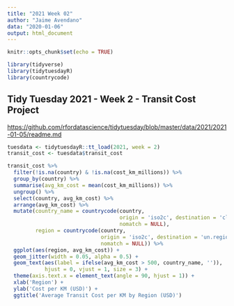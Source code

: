 ```yaml
---
title: "2021 Week 02"
author: "Jaime Avendano"
data: "2020-01-06"
output: html_document
---
```


```r
knitr::opts_chunk$set(echo = TRUE)
```

```r
library(tidyverse)
library(tidytuesdayR)
library(countrycode)
```

## Tidy Tuesday 2021 - Week 2 - Transit Cost Project

<https://github.com/rfordatascience/tidytuesday/blob/master/data/2021/2021-01-05/readme.md>

```r
tuesdata <- tidytuesdayR::tt_load(2021, week = 2)
transit_cost <- tuesdata$transit_cost
```

```r
transit_cost %>%
  filter(!is.na(country) & !is.na(cost_km_millions)) %>%
  group_by(country) %>%
  summarise(avg_km_cost = mean(cost_km_millions)) %>%
  ungroup() %>%
  select(country, avg_km_cost) %>%
  arrange(avg_km_cost) %>%
  mutate(country_name = countrycode(country, 
                                    origin = 'iso2c', destination = 'cldr.short.en', 
                                    nomatch = NULL),
         region = countrycode(country, 
                              origin = 'iso2c', destination = 'un.region.name', 
                              nomatch = NULL)) %>%
  ggplot(aes(region, avg_km_cost)) +
  geom_jitter(width = 0.05, alpha = 0.5) +
  geom_text(aes(label = ifelse(avg_km_cost > 500, country_name, '')), 
            hjust = 0, vjust = 1, size = 3) + 
  theme(axis.text.x = element_text(angle = 90, hjust = 1)) +
  xlab('Region') +
  ylab('Cost per KM (USD)') +
  ggtitle('Average Transit Cost per KM by Region (USD)')
```

